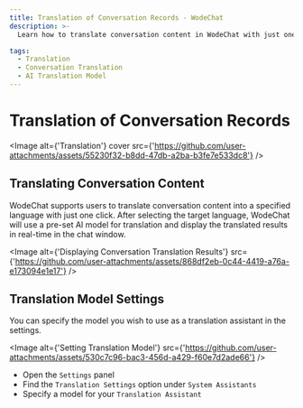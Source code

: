 ```yaml
---
title: Translation of Conversation Records - WodeChat
description: >-
  Learn how to translate conversation content in WodeChat with just one click. Customize translation models for accurate results.

tags:
  - Translation
  - Conversation Translation
  - AI Translation Model
---
```


# Translation of Conversation Records

<Image alt={'Translation'} cover src={'https://github.com/user-attachments/assets/55230f32-b8dd-47db-a2ba-b3fe7e533dc8'} />

## Translating Conversation Content

WodeChat supports users to translate conversation content into a specified language with just one click. After selecting the target language, WodeChat will use a pre-set AI model for translation and display the translated results in real-time in the chat window.

<Image alt={'Displaying Conversation Translation Results'} src={'https://github.com/user-attachments/assets/868df2eb-0c44-4419-a76a-e173094e1e17'} />

## Translation Model Settings

You can specify the model you wish to use as a translation assistant in the settings.

<Image alt={'Setting Translation Model'} src={'https://github.com/user-attachments/assets/530c7c96-bac3-456d-a429-f60e7d2ade66'} />

- Open the `Settings` panel
- Find the `Translation Settings` option under `System Assistants`
- Specify a model for your `Translation Assistant`
